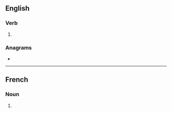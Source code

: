{{also|Bouses}}
==English==

===Verb===
{{head|en|verb form}}

# {{en-third-person singular of|bouse}}

===Anagrams===
* {{anagrams|en|a=beossu|Buesos}}

----

==French==

===Noun===
{{head|fr|noun plural form|g=f}}

# {{plural of|bouse|lang=fr}}